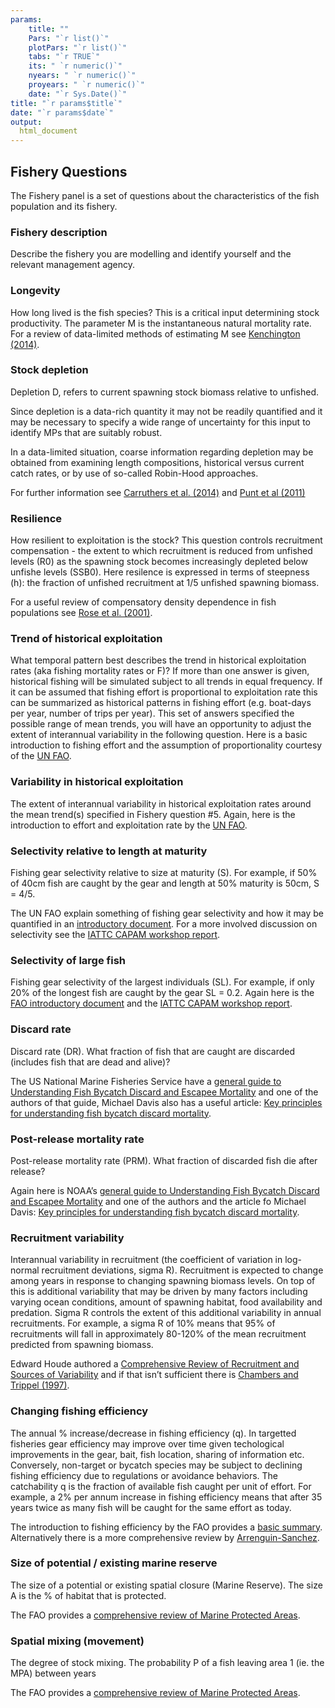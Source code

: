 ```yaml
---
params: 
    title: ""
    Pars: "`r list()`"
    plotPars: "`r list()`"
    tabs: "`r TRUE`"
    its: " `r numeric()`"
    nyears: " `r numeric()`"
    proyears: " `r numeric()`"
    date: "`r Sys.Date()`"
title: "`r params$title`"
date: "`r params$date`"
output:
  html_document
---
```




## Fishery Questions 

The Fishery panel is a set of questions about the characteristics of the fish population and its fishery.

### Fishery description

Describe the fishery you are modelling and identify yourself and the relevant management agency.

### Longevity

How long lived is the fish species? This is a critical input determining stock productivity. The parameter M is the instantaneous natural mortality rate. For a review of data-limited methods of estimating M see [Kenchington (2014)](http://onlinelibrary.wiley.com/doi/10.1111/faf.12027/abstract). 


### Stock depletion

Depletion D, refers to current spawning stock biomass relative to unfished.

Since depletion is a data-rich quantity it may not be readily quantified and it may be necessary to specify a wide range of uncertainty for this input to identify MPs that are suitably robust.

In a data-limited situation, coarse information regarding depletion may be obtained from examining length compositions, historical versus current catch rates, or by use of so-called Robin-Hood approaches.

For further information see [Carruthers et al. (2014)](http://www.sciencedirect.com/science/article/pii/S0165783613003081) and [Punt et al (2011)](https://academic.oup.com/icesjms/article/68/5/972/653125/Among-stock-comparisons-for-improving-stock) 

### Resilience

How resilient to exploitation is the stock? This question controls recruitment compensation - the extent to which recruitment is reduced from unfished levels (R0) as the spawning stock becomes increasingly depleted below unfishe levels (SSB0). Here resilence is expressed in terms of steepness (h): the fraction of unfished recruitment at 1/5 unfished spawning biomass.

For a useful review of compensatory density dependence in fish populations see [Rose et al. (2001)](http://hqczhzkgch48vzcc4czubj6v.wpengine.netdna-cdn.com/files/2012/07/Rose_etal_FishFisheries.pdf). 


### Trend of historical exploitation

What temporal pattern best describes the trend in historical exploitation rates (aka fishing mortality rates or F)? If more than one answer is given, historical fishing will be simulated subject to all trends in equal frequency. If it can be assumed that fishing effort is proportional to exploitation rate this can be summarized as historical patterns in fishing effort (e.g. boat-days per year, number of trips per year). This set of answers specified the possible range of mean trends, you will have an opportunity to adjust the extent of interannual variability in the following question.
Here is a basic introduction to fishing effort and the assumption of proportionality courtesy of the [UN FAO](http://www.fao.org/docrep/x5685e/x5685e04.htm). 


### Variability in historical exploitation

The extent of interannual variability in historical exploitation rates around the mean trend(s) specified in Fishery question #5.
Again, here is the introduction to effort and exploitation rate by the [UN FAO](http://www.fao.org/docrep/x5685e/x5685e04.htm).

### Selectivity relative to length at maturity

Fishing gear selectivity relative to size at maturity (S). For example, if 50% of 40cm fish are caught by the gear and length at 50% maturity is 50cm, S = 4/5.

The UN FAO explain something of fishing gear selectivity and how it may be quantified in an [introductory document](http://www.fao.org/docrep/w5449e/w5449e08.htm). For a more involved discussion on selectivity see the [IATTC CAPAM workshop report](https://swfsc.noaa.gov/publications/CR/2013/2013Crone.pdf).


### Selectivity of large fish

Fishing gear selectivity of the largest individuals (SL). For example, if only 20% of the longest fish are caught by the gear SL = 0.2.
Again here is the [FAO introductory document](http://www.fao.org/docrep/w5449e/w5449e08.htm) and the [IATTC CAPAM workshop report](https://swfsc.noaa.gov/publications/CR/2013/2013Crone.pdf).

### Discard rate

Discard rate (DR). What fraction of fish that are caught are discarded (includes fish that are dead and alive)?

The US National Marine Fisheries Service have a [general guide to Understanding Fish Bycatch Discard and Escapee Mortality](https://www.afsc.noaa.gov/quarterly/jfm03/featurejfm03.pdf) and one of the authors of that guide, Michael Davis also has a useful article: [Key principles for understanding fish bycatch discard mortality](https://swfsc.noaa.gov/publications/CR/2013/2013Crone.pdf). 

### Post-release mortality rate
Post-release mortality rate (PRM). What fraction of discarded fish die after release?

Again here is NOAA's [general guide to Understanding Fish Bycatch Discard and Escapee Mortality](https://www.afsc.noaa.gov/quarterly/jfm03/featurejfm03.pdf) and one of the authors and the article fo Michael Davis: [Key principles for understanding fish bycatch discard mortality](https://swfsc.noaa.gov/publications/CR/2013/2013Crone.pdf).  

### Recruitment variability

Interannual variability in recruitment (the coefficient of variation in log-normal recruitment deviations, sigma R). Recruitment is expected to change among years in response to changing spawning biomass levels. On top of this is additional variability that may be driven by many factors including varying ocean conditions, amount of spawning habitat, food availability and predation. Sigma R controls the extent of this additional variability in annual recruitments. For example, a sigma R of 10% means that 95% of recruitments will fall in approximately 80-120% of the mean recruitment predicted from spawning biomass.

Edward Houde authored a [Comprehensive Review of Recruitment and Sources of Variability](https://drive.google.com/open?id=19q_ct4Xd954H2jjotX3YKy0BJ-v53bt2) and if that isn't sufficient there is [Chambers and Trippel (1997)](https://drive.google.com/open?id=1KhwP5URGPzW6ViJPiwprfY2tE2uucpDR). 

### Changing fishing efficiency

The annual % increase/decrease in fishing efficiency (q). In targetted fisheries gear efficiency may improve over time given techological improvements in the gear, bait, fish location, sharing of information etc. Conversely, non-target or bycatch species may be subject to declining fishing efficiency due to regulations or avoidance behaviors. The catchability q is the fraction of available fish caught per unit of effort. For example, a 2% per annum increase in fishing efficiency means that after 35 years twice as many fish will be caught for the same effort as today.

The introduction to fishing efficiency by the FAO provides a [basic summary](http://www.fao.org/docrep/008/y6982e/y6982e06.htm). Alternatively there is a more comprehensive review by [Arrenguin-Sanchez](https://drive.google.com/open?id=1ZrHbhotCJ5Vjw4JNloUSY94BVoM0iyfI). 

### Size of potential / existing marine reserve

The size of a potential or existing spatial closure (Marine Reserve). The size A is the % of habitat that is protected.

The FAO provides a [comprehensive review of Marine Protected Areas](http://www.fao.org/docrep/015/i2090e/i2090e.pdf). 

### Spatial mixing (movement)

The degree of stock mixing. The probability P of a fish leaving area 1 (ie. the MPA) between years

The FAO provides a [comprehensive review of Marine Protected Areas](http://www.fao.org/docrep/015/i2090e/i2090e.pdf). 
